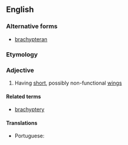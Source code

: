 ==English==

===Alternative forms===
* [[brachypteran]]

===Etymology===
{{confix|brachy|pterous|lang=en}}

===Adjective===
{{en-adj|-}}

# {{lb|en|zoology}} Having [[short]], possibly non-functional [[wings]]

====Related terms====
* [[brachyptery]]

====Translations====
{{trans-top|having short wings}}
* Portuguese: {{t|pt|braquíptero}}
{{trans-mid}}
{{trans-bottom}}